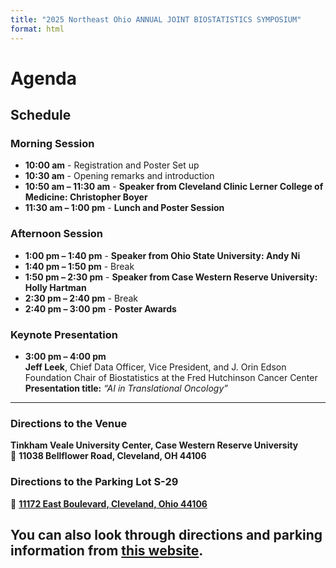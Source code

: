 ```yaml
---
title: "2025 Northeast Ohio ANNUAL JOINT BIOSTATISTICS SYMPOSIUM"
format: html
---
```


# **Agenda**

## **Schedule**
### **Morning Session**
- **10:00 am** - Registration and Poster Set up  
- **10:30 am** - Opening remarks and introduction  
- **10:50 am – 11:30 am** - **Speaker from Cleveland Clinic Lerner College of Medicine: Christopher Boyer**  
- **11:30 am – 1:00 pm** - **Lunch and Poster Session**  

### **Afternoon Session**
- **1:00 pm – 1:40 pm** - **Speaker from Ohio State University: Andy Ni**  
- **1:40 pm – 1:50 pm** - Break  
- **1:50 pm – 2:30 pm** - **Speaker from Case Western Reserve University: Holly Hartman**  
- **2:30 pm – 2:40 pm** - Break  
- **2:40 pm – 3:00 pm** - **Poster Awards**  

### **Keynote Presentation**
- **3:00 pm – 4:00 pm**  
  **Jeff Leek**, Chief Data Officer, Vice President, and J. Orin Edson Foundation Chair of Biostatistics at the Fred Hutchinson Cancer Center  
  **Presentation title:** *"AI in Translational Oncology"*

---

### **Directions to the Venue**
**Tinkham Veale University Center, Case Western Reserve University**  
📍 **11038 Bellflower Road, Cleveland, OH 44106**  

### **Directions to the Parking Lot S-29**
📍 **[11172 East Boulevard, Cleveland, Ohio 44106](https://www.google.com/maps/place/11172+East+Blvd,+Cleveland,+OH+44106)**

You can also look through directions and parking information from [this website](https://case.edu/universitycenter/about/directions).
---

